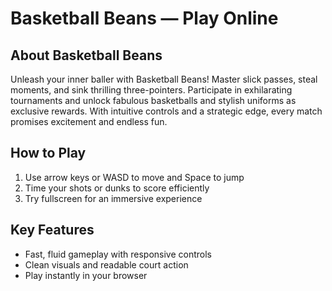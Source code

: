 # Basketball Beans — Play Online

## About Basketball Beans

Unleash your inner baller with Basketball Beans! Master slick passes, steal moments, and sink thrilling three-pointers. Participate in exhilarating tournaments and unlock fabulous basketballs and stylish uniforms as exclusive rewards. With intuitive controls and a strategic edge, every match promises excitement and endless fun.

## How to Play

1. Use arrow keys or WASD to move and Space to jump
2. Time your shots or dunks to score efficiently
3. Try fullscreen for an immersive experience

## Key Features

- Fast, fluid gameplay with responsive controls
- Clean visuals and readable court action
- Play instantly in your browser
